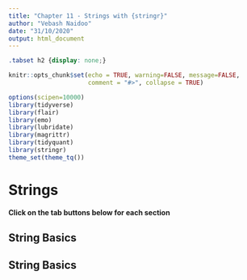 ```yaml
---
title: "Chapter 11 - Strings with {stringr}"
author: "Vebash Naidoo"
date: "31/10/2020"
output: html_document
---
```


```css
.tabset h2 {display: none;}
```

```r
knitr::opts_chunk$set(echo = TRUE, warning=FALSE, message=FALSE,
                      comment = "#>", collapse = TRUE)

options(scipen=10000)
library(tidyverse)
library(flair)
library(emo)
library(lubridate)
library(magrittr)
library(tidyquant)
library(stringr)
theme_set(theme_tq())
```
# Strings {#buttons .tabset .tabset-fade .tabset-pills}

__Click on the tab buttons below for each section__

<h2>String Basics</h2>
## String Basics


